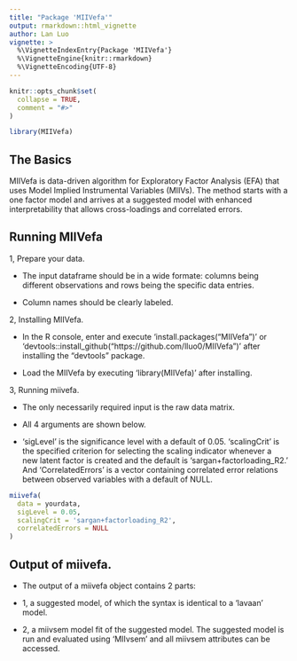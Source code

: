 ```yaml
---
title: "Package 'MIIVefa'"
output: rmarkdown::html_vignette
author: Lan Luo
vignette: >
  %\VignetteIndexEntry{Package 'MIIVefa'}
  %\VignetteEngine{knitr::rmarkdown}
  %\VignetteEncoding{UTF-8}
---
```


```r
knitr::opts_chunk$set(
  collapse = TRUE,
  comment = "#>"
)
```

```r
library(MIIVefa)
```

## The Basics

MIIVefa is data-driven algorithm for Exploratory Factor Analysis (EFA) that uses Model Implied Instrumental Variables (MIIVs). The method starts with a one factor model and arrives at a suggested model with enhanced interpretability that allows cross-loadings and correlated errors.

## Running MIIVefa

1, Prepare your data.

- The input dataframe should be in a wide formate: columns being different observations and rows being the specific data entries.

- Column names should be clearly labeled.

2, Installing MIIVefa.

- In the R console, enter and execute 'install.packages("MIIVefa")' or 'devtools::install_github("https://github.com/lluo0/MIIVefa")' after installing the "devtools" package.

- Load the MIIVefa by executing 'library(MIIVefa)' after installing. 

3, Running miivefa.

- The only necessarily required input is the raw data matrix.

- All 4 arguments are shown below.

- 'sigLevel' is the significance level with a default of 0.05. 'scalingCrit' is the specified criterion for selecting the scaling indicator whenever a new latent factor is created and the default is 'sargan+factorloading_R2.' And 'CorrelatedErrors' is a vector containing correlated error relations between observed variables with a default of NULL.

```r
miivefa(
  data = yourdata,
  sigLevel = 0.05,
  scalingCrit = 'sargan+factorloading_R2',
  correlatedErrors = NULL
)
```

## Output of miivefa.

- The output of a miivefa object contains 2 parts:

- 1, a suggested model, of which the syntax is identical to a 'lavaan' model.

- 2, a miivsem model fit of the suggested model. The suggested model is run and evaluated using 'MIIvsem' and all miivsem attributes can be accessed.


